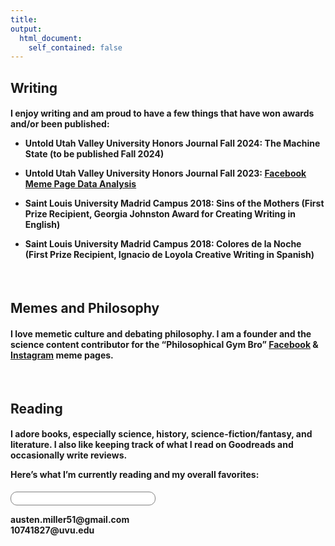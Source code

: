 ```yaml
---
title:
output:
  html_document:
    self_contained: false
---
```

<h2><strong>Writing</h2></strong>

<h4>I enjoy writing and am proud to have a few things that have won awards and/or been published:

- Untold Utah Valley University Honors Journal Fall 2024: The Machine State (to be published Fall 2024)

- Untold Utah Valley University Honors Journal Fall 2023: [Facebook Meme Page Data Analysis](https://www.uvu.edu/untold/archive.html)

- Saint Louis University Madrid Campus 2018: Sins of the Mothers (First Prize Recipient, Georgia Johnston Award for Creating Writing in English)

- Saint Louis University Madrid Campus 2018: Colores de la Noche (First Prize Recipient, Ignacio de Loyola Creative Writing in Spanish)</h4>

<br>


<h2><strong>Memes and Philosophy</h2></strong>

<h4>I love memetic culture and debating philosophy. I am a founder and the science content contributor for the “Philosophical Gym Bro” [Facebook](https://www.facebook.com/GymKingSadBoi/) & [Instagram](https://www.instagram.com/philosophicalgymbro/) meme pages.</h4>
<br>

<h2><strong>Reading</h2></strong>

<h4>I adore books, especially science, history, science-fiction/fantasy, and literature. I also like keeping track of what I read on Goodreads and occasionally write reviews.

Here's what I'm currently reading and my overall favorites:</h4>

<!-- Flexbox container for both widgets -->
<div style="display: flex; justify-content: space-between; align-items: flex-start;">

  <!-- Currently Reading Widget on the left -->
  <div style="flex: 1 1 45%; margin-right: 20px;">
  <!-- Apply border directly to the widget container -->
    <div style="border: 1px solid gray; border-radius: 10px; padding: 10px; background-color: #FFFFFF;">
  <div id="gr_custom_widget_1729415152"></div>

  <script src="https://www.goodreads.com/review/custom_widget/28511839.Austen's%20bookshelf:%20currently-reading?cover_position=left&cover_size=small&num_books=5&order=a&shelf=currently-reading&show_author=1&show_cover=1&show_rating=1&show_review=1&show_tags=1&show_title=1&sort=date_added&widget_bg_color=FFFFFF&widget_bg_transparent=&widget_border_width=1&widget_id=1729740106&widget_text_color=000000&widget_title_size=medium&widget_width=medium" type="text/javascript" charset="utf-8"></script>
  </div>
  </div>

  <!-- Favorite Books Widget on the right -->
  <div style="flex: 1 1 45%; margin-left: 20px;">
  <!-- Goodreads Grid Widget for Favorites -->
    <style type="text/css" media="screen">
      .gr_grid_container {
        display: flex;
        flex-wrap: wrap;
      }
      .gr_grid_book_container {
        float: left;
        width: 39px;
        height: 60px;
        padding: 0px;
        overflow: hidden;
        margin-right: 10px;
      }
    </style>

  <div id="gr_grid_widget_1729740317"></div>

  <script src="https://www.goodreads.com/review/grid_widget/28511839.Favorites?cover_size=medium&hide_link=&hide_title=&num_books=50&order=a&shelf=favorites&sort=author&widget_id=1729742371" type="text/javascript" charset="utf-8"></script>
  </div>

</div>

<footer>
    <p><strong>austen.miller51@gmail.com<br>
  10741827@uvu.edu<strong/></p>
</footer>